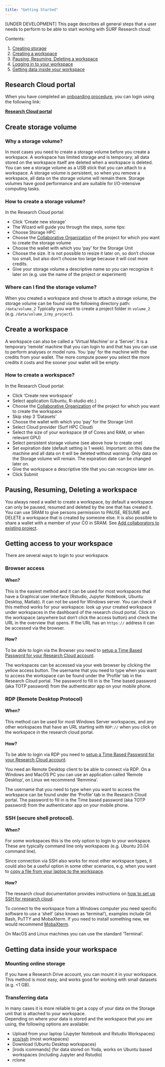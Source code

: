 ```yaml
---
title: "Getting Started"
---
```


[UNDER DEVELOPMENT]
This page describes all general steps that a user needs to perform to be able to start working with SURF Research cloud:

Contents:

1. [Creating storage](#create-storage)
2. [Creating a workspace](#create-a-workspace)
3. [Pausing, Resuming, Deleting a workspace](#pausing-resuming-deleting-a-workspace)
4. [Logging in to your workspace](#getting-access-to-your-workspace)
5. [Getting data inside your workspace](#getting-data-inside-your-workspace)

## Research Cloud portal

When you have completed an [onboarding procedure](https://utrechtuniversity.github.io/vre-docs/docs/accounts.html), you can login using the following link: 

[**Research Cloud portal**](https://portal.live.surfresearchcloud.nl/)

## Create storage volume

### Why a storage volume?
In most cases you need to create a storage volume before you create a workspace. A workspace has limited storage and is temporary; all data stored on the workspace itself are deleted when a workspace is deleted. You can see a storage volume as a USB stick that you can attach to a workspace. A storage volume is persistent, so when you remove a workspace, all data on the storage volume will remain there. Storage volumes have good performance and are suitable for I/O-intensive computing tasks.

### How to create a storage volume?
In the Research Cloud portal:

-   Click 'Create new storage'
-   The Wizard will guide you through the steps, some tips:
-   Choose Storage HPC
-   Choose the [Collaborative Organization](https://servicedesk.surf.nl/wiki/pages/viewpage.action?pageId=17825822) of the project for which you want to create the storage volume
-   Choose the wallet with which you 'pay' for the Storage Unit
-   Choose the size. It is not possible to resize it later on, so don't choose too small, but also don't choose too large because it will cost more credits.
-   Give your storage volume a descriptive name so you can recognize it later on (e.g. use the name of the project or experiment)

### Where can I find the storage volume?
When you created a workspace and chose to attach a storage volume, the storage volume can be found via the following directory path: `/data/volume_2`
Typically you want to create a project folder in `volume_2` (e.g. `/data/volume_2/my_project`).

## Create a workspace
A workspace can also be called a 'Virtual Machine' or a 'Server'. It is a temporary 'remote' machine that you can login to and that has you can use to perform analyses or model runs. You 'pay' for the machine with the credits from your wallet. The more compute power you select the more credits it costs and the sooner your wallet will be empty.

### How to create a workspace?
In the Research Cloud portal:

-   Click 'Create new workspace'
-   Select application (Ubuntu, R-studio etc.)
-   Choose the [Collaborative Organization](https://servicedesk.surf.nl/wiki/pages/viewpage.action?pageId=17825822) of the project for which you want to create the workspace
-   Skip step 3 'Datasets'
-   Choose the wallet with which you 'pay' for the Storage Unit
-   Select Cloud provider (Surf HPC Cloud)
-   Select the size of your workspace (# of Cores and RAM, or when relevant GPU)
-   Select persistent storage volume (see above how to create one)
-   Set expiration date (default setting is 1 week). Important: on this date the machine and all data on it will be deleted without warning. Only data on the Storage volume will remain. The expiration date can be changed later on.
-   Give the workspace a descriptive title that you can recognize later on.
-   Click Submit


## Pausing, Resuming, Deleting a workspace
You always need a wallet to create a workspace, by default a workspace can only be paused, resumed and deleted by the one that has created it. You can use SRAM to give persons permission to PAUSE, RESUME and DELETE a workspace that is created by someone else. It is also possible to share a wallet with a member of your CO in SRAM. See [Add collaborators to existing project](accounts.qmd#add-collaborators-to-existing-project).


## Getting access to your workspace

There are several ways to login to your workspace. 

### Browser access

#### When?
This is the easiest method and it can be used for most workspaces that have a Graphical user interface (Rstudio, Jupyter Notebook, Ubuntu Desktop, Matlab). It can not be used for Windows server. 
You can check if this method works for your workspace: look up your created workspace under workspaces in the dashboard of the research cloud portal. Click on the workspace (anywhere but don't click the access button) and check the URL in the overview that opens. If the URL has an `https://` address it can be accessed via the browser.

#### How?
To be able to login via the Browser you need to [setup a Time Based Password for your Research Cloud account](https://servicedesk.surf.nl/wiki/display/WIKI/Log+in+to+your+workspace#Logintoyourworkspace-WorkspaceAccesswithTOTP).

The workspaces can be accessed via your web browser by clicking the yellow access button. The username that you need to type when you want to access the workspace can be found under the 'Profile' tab in the Research Cloud portal. The password to fill in is the Time based password (aka TOTP password) from the authenticator app on your mobile phone.

### RDP (Remote Desktop Protocol)

#### When?
This method can be used for most Windows Server workspaces, and any other workspaces that have an URL starting with `RDP://` when you click on the workspace in the research cloud portal.

#### How?
To be able to login via RDP you need to [setup a Time Based Password for your Research Cloud account](https://servicedesk.surf.nl/wiki/display/WIKI/Log+in+to+your+workspace#Logintoyourworkspace-WorkspaceAccesswithTOTP).

You need an Remote Desktop client to be able to connect via RDP. On a Windows and MacOS PC you can use an application called 'Remote Desktop', on Linux we recommend 'Remmina'.

The username that you need to type when you want to access the workspace can be found under the 'Profile' tab in the Research Cloud portal. The password to fill in is the Time based password (aka TOTP password) from the authenticator app on your mobile phone.

### SSH (secure shell protocol). 

#### When?
For some workspaces this is the only option to login to your workspace. These are typically command line only workspaces (e.g. Ubuntu 20.04 command line).

Since connection via SSH also works for most other workspace types, it could also be a useful option in some other scenarios, e.g. when you want to [copy a file from your laptop to the workspace](manuals/ssh-data-transfer-methods.qmd).

#### How?
The research cloud documentation provides instructions on [how to set up SSH for research cloud](https://servicedesk.surf.nl/wiki/display/WIKI/Log+in+to+your+workspace#Logintoyourworkspace-AccessaworkspacewithSSH).

To connect to the workspace from a Windows computer you need specific software to use a ‘shell’ (also known as ‘terminal’), examples include Git Bash, PuTTY and MobaXterm. If you need to install something new, we would recommend [MobaXterm](https://mobaxterm.mobatek.net/).

On MacOS and Linux machines you can use the standard ‘Terminal’.

## Getting data inside your workspace

### Mounting online storage
If you have a Research Drive account, you can mount it in your workspace. This method is most easy, and works good for working with small datasets (e.g. <1 GB).

### Transferring data
In many cases it is more reliable to get a copy of your data on the Storage unit that is attached to your workspace.  
Depending on where your data is stored and the workspace that you are using, the following options are available:

-   Upload from your laptop (Jupyter Notebook and Rstudio Workspaces)
-   [scp/ssh](../manuals/ssh-data-transfer-methods.qmd) (most workspaces)
-   Download (Ubuntu Desktop workspaces)
-   [irods icommands] (for data stored on Yoda, works on Ubuntu based workspaces (including Jupyter and Rstudio)
-   rclone

